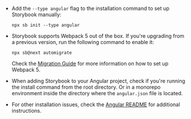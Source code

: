 - Add the `--type angular` flag to the installation command to set up Storybook manually:

  ```shell
  npx sb init --type angular
  ```

- Storybook supports Webpack 5 out of the box. If you're upgrading from a previous version, run the following command to enable it:

  ```shell
  npx sb@next automigrate
  ```

  Check the [Migration Guide](https://github.com/storybookjs/storybook/blob/next/MIGRATION.md#automigrate) for more information on how to set up Webpack 5.

- When adding Storybook to your Angular project, check if you're running the install command from the root directory. Or in a monorepo environment inside the directory where the `angular.json` file is located.

- For other installation issues, check the [Angular README](../../app/angular/README.md) for additional instructions.